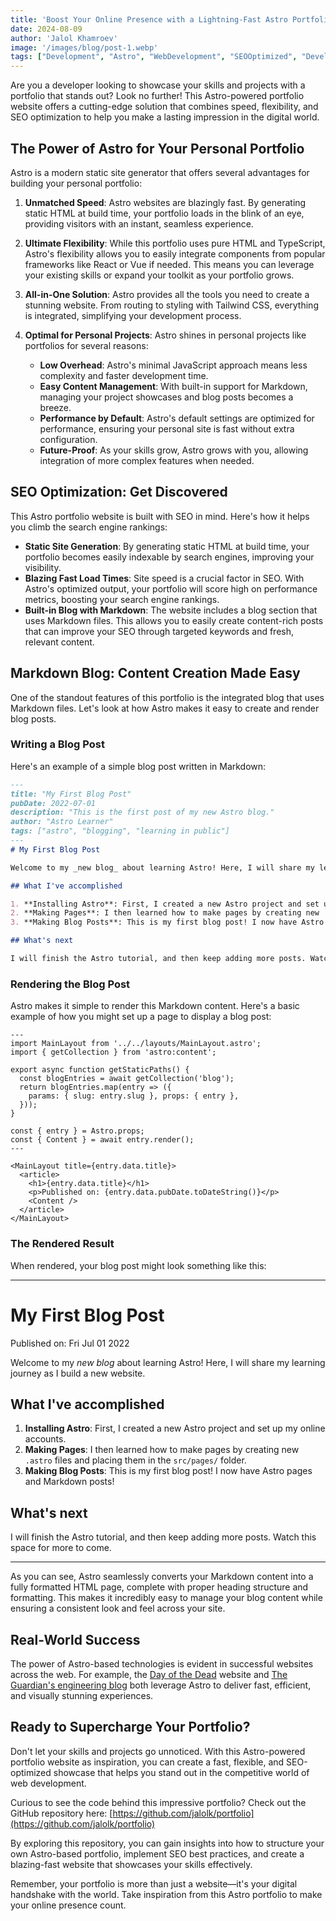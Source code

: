 ```yaml
---
title: 'Boost Your Online Presence with a Lightning-Fast Astro Portfolio Website'
date: 2024-08-09
author: 'Jalol Khamroev'
image: '/images/blog/post-1.webp'
tags: ["Development", "Astro", "WebDevelopment", "SEOOptimized", "DeveloperPortfolio", "PersonalWebsite", "TailwindCSS", "DaisyUI"]
---
```


Are you a developer looking to showcase your skills and projects with a portfolio that stands out? Look no further! This Astro-powered portfolio website offers a cutting-edge solution that combines speed, flexibility, and SEO optimization to help you make a lasting impression in the digital world.

## The Power of Astro for Your Personal Portfolio

Astro is a modern static site generator that offers several advantages for building your personal portfolio:

1. **Unmatched Speed**: Astro websites are blazingly fast. By generating static HTML at build time, your portfolio loads in the blink of an eye, providing visitors with an instant, seamless experience.

2. **Ultimate Flexibility**: While this portfolio uses pure HTML and TypeScript, Astro's flexibility allows you to easily integrate components from popular frameworks like React or Vue if needed. This means you can leverage your existing skills or expand your toolkit as your portfolio grows.

3. **All-in-One Solution**: Astro provides all the tools you need to create a stunning website. From routing to styling with Tailwind CSS, everything is integrated, simplifying your development process.

4. **Optimal for Personal Projects**: Astro shines in personal projects like portfolios for several reasons:
   - **Low Overhead**: Astro's minimal JavaScript approach means less complexity and faster development time.
   - **Easy Content Management**: With built-in support for Markdown, managing your project showcases and blog posts becomes a breeze.
   - **Performance by Default**: Astro's default settings are optimized for performance, ensuring your personal site is fast without extra configuration.
   - **Future-Proof**: As your skills grow, Astro grows with you, allowing integration of more complex features when needed.

## SEO Optimization: Get Discovered

This Astro portfolio website is built with SEO in mind. Here's how it helps you climb the search engine rankings:

- **Static Site Generation**: By generating static HTML at build time, your portfolio becomes easily indexable by search engines, improving your visibility.
- **Blazing Fast Load Times**: Site speed is a crucial factor in SEO. With Astro's optimized output, your portfolio will score high on performance metrics, boosting your search engine rankings.
- **Built-in Blog with Markdown**: The website includes a blog section that uses Markdown files. This allows you to easily create content-rich posts that can improve your SEO through targeted keywords and fresh, relevant content.

## Markdown Blog: Content Creation Made Easy

One of the standout features of this portfolio is the integrated blog that uses Markdown files. Let's look at how Astro makes it easy to create and render blog posts.

### Writing a Blog Post

Here's an example of a simple blog post written in Markdown:

```markdown
---
title: "My First Blog Post"
pubDate: 2022-07-01
description: "This is the first post of my new Astro blog."
author: "Astro Learner"
tags: ["astro", "blogging", "learning in public"]
---
# My First Blog Post

Welcome to my _new blog_ about learning Astro! Here, I will share my learning journey as I build a new website.

## What I've accomplished

1. **Installing Astro**: First, I created a new Astro project and set up my online accounts.
2. **Making Pages**: I then learned how to make pages by creating new `.astro` files and placing them in the `src/pages/` folder.
3. **Making Blog Posts**: This is my first blog post! I now have Astro pages and Markdown posts!

## What's next

I will finish the Astro tutorial, and then keep adding more posts. Watch this space for more to come.
```

### Rendering the Blog Post

Astro makes it simple to render this Markdown content. Here's a basic example of how you might set up a page to display a blog post:

```astro
---
import MainLayout from '../../layouts/MainLayout.astro';
import { getCollection } from 'astro:content';

export async function getStaticPaths() {
  const blogEntries = await getCollection('blog');
  return blogEntries.map(entry => ({
    params: { slug: entry.slug }, props: { entry },
  }));
}

const { entry } = Astro.props;
const { Content } = await entry.render();
---

<MainLayout title={entry.data.title}>
  <article>
    <h1>{entry.data.title}</h1>
    <p>Published on: {entry.data.pubDate.toDateString()}</p>
    <Content />
  </article>
</MainLayout>
```

### The Rendered Result

When rendered, your blog post might look something like this:

---

# My First Blog Post

Published on: Fri Jul 01 2022

Welcome to my *new blog* about learning Astro! Here, I will share my learning journey as I build a new website.

## What I've accomplished

1. **Installing Astro**: First, I created a new Astro project and set up my online accounts.
2. **Making Pages**: I then learned how to make pages by creating new `.astro` files and placing them in the `src/pages/` folder.
3. **Making Blog Posts**: This is my first blog post! I now have Astro pages and Markdown posts!

## What's next

I will finish the Astro tutorial, and then keep adding more posts. Watch this space for more to come.

---

As you can see, Astro seamlessly converts your Markdown content into a fully formatted HTML page, complete with proper heading structure and formatting. This makes it incredibly easy to manage your blog content while ensuring a consistent look and feel across your site.

## Real-World Success

The power of Astro-based technologies is evident in successful websites across the web. For example, the [Day of the Dead](https://dayofthedead.holiday/) website and [The Guardian's engineering blog](https://theguardian.engineering/open-source) both leverage Astro to deliver fast, efficient, and visually stunning experiences.

## Ready to Supercharge Your Portfolio?

Don't let your skills and projects go unnoticed. With this Astro-powered portfolio website as inspiration, you can create a fast, flexible, and SEO-optimized showcase that helps you stand out in the competitive world of web development.

Curious to see the code behind this impressive portfolio? Check out the GitHub repository here: [https://github.com/jalolk/portfolio](https://github.com/jalolk/portfolio)

By exploring this repository, you can gain insights into how to structure your own Astro-based portfolio, implement SEO best practices, and create a blazing-fast website that showcases your skills effectively.

Remember, your portfolio is more than just a website—it's your digital handshake with the world. Take inspiration from this Astro portfolio to make your online presence count.
